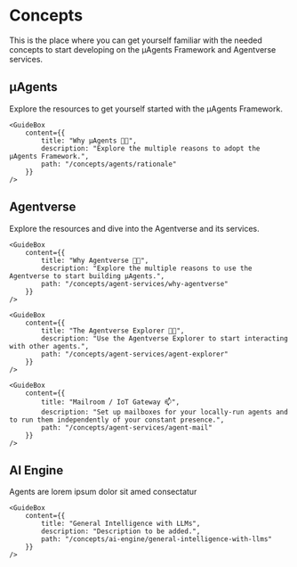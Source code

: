 # Concepts

<div className="nx-text-fetch-content">
  This is the place where you can get yourself familiar with the needed concepts to start developing on the μAgents Framework and Agentverse services.
</div>


## μAgents

<div className="nx-text-fetch-content">
  Explore the resources to get yourself started with the μAgents Framework.
</div>

<Row>
    <GuideBox
        content={{
            title: "Introduction 🚀",
            description: "μAgents are autonomous entities which interact, negotiate, and collaborate with other agents in a decentralized environment.",
            path: "/concepts/agents/agents"
        }}
    />

    <GuideBox
        content={{
            title: "Why μAgents 🤔💡",
            description: "Explore the multiple reasons to adopt the μAgents Framework.",
            path: "/concepts/agents/rationale"
        }}
    />

</Row>

## Agentverse

<div className="nx-text-fetch-content">
  Explore the resources and dive into the Agentverse and its services.
</div>

<Row>
    <GuideBox
        content={{
            title: "Introduction 🚀",
            description: "The Agentverse is an exciting platform showcasing the technology and tools serving as a portal to the broader μAgents Framework and tools.",
            path: "/concepts/agent-services/agentverse-intro"
        }}
    />

    <GuideBox
        content={{
            title: "Why Agentverse 🤔💡",
            description: "Explore the multiple reasons to use the Agentverse to start building μAgents.",
            path: "/concepts/agent-services/why-agentverse"
        }}
    />

</Row>
<Row>
    <GuideBox
        content={{
            title: "Getting started 🎯",
            description: "Get yourself started to enter the Agentverse platform.",
            path: "/concepts/agent-services/getting-started"
        }}
    />

    <GuideBox
        content={{
            title: "The Agentverse Explorer 🤖🌐",
            description: "Use the Agentverse Explorer to start interacting with other agents.",
            path: "/concepts/agent-services/agent-explorer"
        }}
    />

</Row>
<Row>
    <GuideBox
        content={{
            title: "Hosting 🚢",
            description: "The Agentverse hosting platform enables all users to get started quickly and to deploy agents to the cloud to start connecting and automating.",
            path: "/concepts/agent-services/agent-hosting"
        }}
    />

    <GuideBox
        content={{
            title: "Mailroom / IoT Gateway 📫",
            description: "Set up mailboxes for your locally-run agents and to run them independently of your constant presence.",
            path: "/concepts/agent-services/agent-mail"
        }}
    />

</Row>
<Row>
    <GuideBox
        content={{
            title: "Agentverse APIs",
            description: "Explore the Agentverse APIs.",
            path: "/concepts/agent-services/agent-apis"
        }}
    />

</Row>

## AI Engine

<div className="nx-text-fetch-content">
  Agents are lorem ipsum dolor sit amed consectatur
</div>

<Row>
    <GuideBox
        content={{
            title: "Context Building and Smart Routing",
            description: "Description to be added.",
            path: "/concepts/ai-engine/context-building-and-smart-routing"
        }}
    />

    <GuideBox
        content={{
            title: "General Intelligence with LLMs",
            description: "Description to be added.",
            path: "/concepts/ai-engine/general-intelligence-with-llms"
        }}
    />

</Row>

<div className="nx-mb-8"></div>
